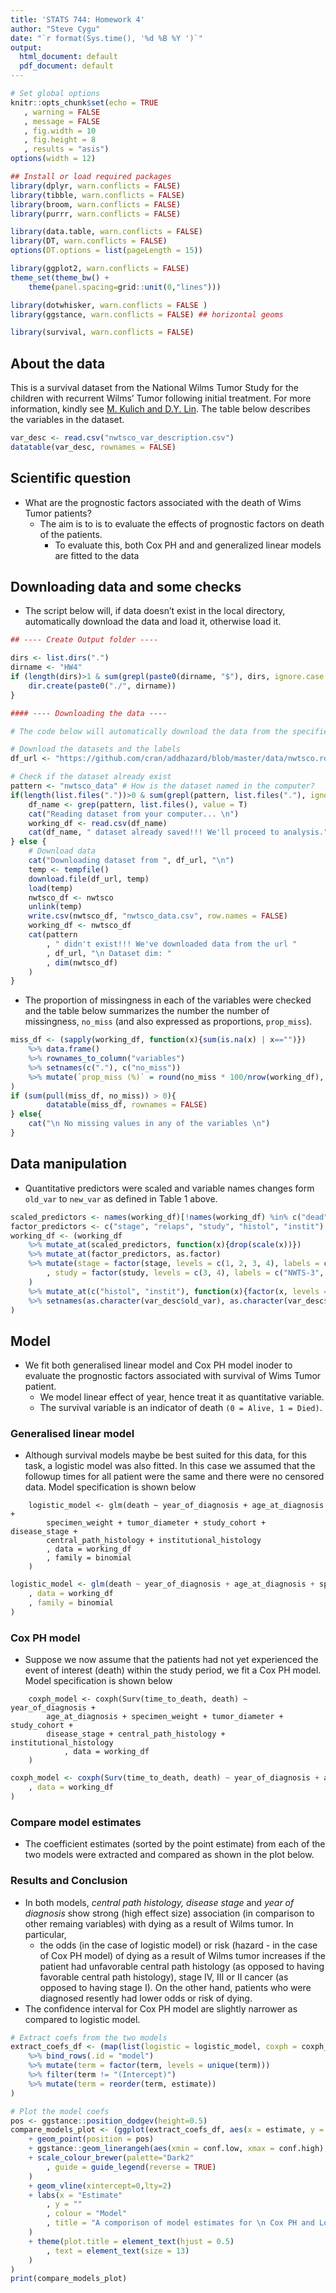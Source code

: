 ```yaml
---
title: 'STATS 744: Homework 4'
author: "Steve Cygu"
date: "`r format(Sys.time(), '%d %B %Y ')`"
output:
  html_document: default
  pdf_document: default
---
```






```R
# Set global options
knitr::opts_chunk$set(echo = TRUE
   , warning = FALSE
   , message = FALSE
   , fig.width = 10
   , fig.height = 8
   , results = "asis")
options(width = 12)

## Install or load required packages
library(dplyr, warn.conflicts = FALSE)
library(tibble, warn.conflicts = FALSE)
library(broom, warn.conflicts = FALSE)
library(purrr, warn.conflicts = FALSE)

library(data.table, warn.conflicts = FALSE)
library(DT, warn.conflicts = FALSE)
options(DT.options = list(pageLength = 15))

library(ggplot2, warn.conflicts = FALSE)
theme_set(theme_bw() + 
	theme(panel.spacing=grid::unit(0,"lines")))

library(dotwhisker, warn.conflicts = FALSE )
library(ggstance, warn.conflicts = FALSE) ## horizontal geoms

library(survival, warn.conflicts = FALSE)
```



## About the data

This is a survival dataset from the National Wilms Tumor Study for the children with recurrent Wilms' Tumor following initial treatment. For more information, kindly see [M. Kulich and D.Y. Lin](https://amstat.tandfonline.com/doi/abs/10.1198/016214504000000584?needAccess=true#aHR0cHM6Ly9hbXN0YXQudGFuZGZvbmxpbmUuY29tL2RvaS9wZGYvMTAuMTE5OC8wMTYyMTQ1MDQwMDAwMDA1ODQ/bmVlZEFjY2Vzcz10cnVlQEBAMA==). The table below describes the variables in the dataset.

```R
var_desc <- read.csv("nwtsco_var_description.csv")
datatable(var_desc, rownames = FALSE)
```

## Scientific question

- What are the prognostic factors associated with the death of Wims Tumor patients?
	- The aim is to is to evaluate the effects of prognostic factors on death of the patients.
		- To evaluate this, both Cox PH and and generalized linear models are fitted to the data


## Downloading data and some checks

- The script below will, if data doesn't exist in the local directory, automatically download the data and load it, otherwise load it.


```R

## ---- Create Output folder ----

dirs <- list.dirs(".")
dirname <- "HW4"
if (length(dirs)>1 & sum(grepl(paste0(dirname, "$"), dirs, ignore.case = TRUE))==0){
	dir.create(paste0("./", dirname))
}

#### ---- Downloading the data ----

# The code below will automatically download the data from the specified url

# Download the datasets and the labels
df_url <- "https://github.com/cran/addhazard/blob/master/data/nwtsco.rdata?raw=true"

# Check if the dataset already exist
pattern <- "nwtsco_data" # How is the dataset named in the computer?
if(length(list.files("."))>0 & sum(grepl(pattern, list.files("."), ignore.case = TRUE))==1){
	df_name <- grep(pattern, list.files(), value = T)
	cat("Reading dataset from your computer... \n")
	working_df <- read.csv(df_name)
	cat(df_name, " dataset already saved!!! We'll proceed to analysis.", "\n")
} else {
	# Download data
	cat("Downloading dataset from ", df_url, "\n")
	temp <- tempfile()
	download.file(df_url, temp)
	load(temp)
	nwtsco_df <- nwtsco
	unlink(temp)
	write.csv(nwtsco_df, "nwtsco_data.csv", row.names = FALSE)
	working_df <- nwtsco_df
	cat(pattern
		, " didn't exist!!! We've downloaded data from the url "
		, df_url, "\n Dataset dim: "
		, dim(nwtsco_df)
	)
}
```

- The proportion of missingness in each of the variables were checked and the table below summarizes the number the number of missingness, `no_miss` (and also expressed as proportions, `prop_miss`).
	
```R
miss_df <- (sapply(working_df, function(x){sum(is.na(x) | x=="")})
	%>% data.frame()
	%>% rownames_to_column("variables")
	%>% setnames(c("."), c("no_miss"))
	%>% mutate(`prop_miss (%)` = round(no_miss * 100/nrow(working_df), 2))
)
if (sum(pull(miss_df, no_miss)) > 0){
		datatable(miss_df, rownames = FALSE)
} else{
	cat("\n No missing values in any of the variables \n")
}
```

## Data manipulation

- Quantitative predictors were scaled and variable names changes form `old_var` to `new_var` as defined in Table 1 above.

```R
scaled_predictors <- names(working_df)[!names(working_df) %in% c("dead", "stage", "relaps", "study", "histol", "instit")]
factor_predictors <- c("stage", "relaps", "study", "histol", "instit")
working_df <- (working_df
	%>% mutate_at(scaled_predictors, function(x){drop(scale(x))})
	%>% mutate_at(factor_predictors, as.factor)
	%>% mutate(stage = factor(stage, levels = c(1, 2, 3, 4), labels = c("I", "II", "III", "IV"))
		, study = factor(study, levels = c(3, 4), labels = c("NWTS-3", "NWTS-4"))
	)
	%>% mutate_at(c("histol", "instit"), function(x){factor(x, levels = c(0,1), labels = c("Favorable", "Unfavorable"))})
	%>% setnames(as.character(var_desc$old_var), as.character(var_desc$new_var))
)
```

## Model

- We fit both generalised linear model and Cox PH model inoder to evaluate the prognostic factors associated with survival of Wims Tumor patient.
	- We model linear effect of year, hence treat it as quantitative variable.
	- The survival variable is an indicator of death `(0 = Alive, 1 = Died)`.

### Generalised linear model

- Although survival models maybe be best suited for this data, for this task, a logistic model was also fitted. In this case we assumed that the followup times for all patient were the same and there were no censored data. Model specification is shown below

```
	logistic_model <- glm(death ~ year_of_diagnosis + age_at_diagnosis + 
		specimen_weight + tumor_diameter + study_cohort + disease_stage +
		central_path_histology + institutional_histology
		, data = working_df
		, family = binomial
	)
```


```R
logistic_model <- glm(death ~ year_of_diagnosis + age_at_diagnosis + specimen_weight + tumor_diameter + study_cohort + disease_stage + central_path_histology + institutional_histology
	, data = working_df
	, family = binomial
)
```

### Cox PH model

- Suppose we now assume that the patients had not yet experienced the event of interest (death) within the study period, we fit a Cox PH model. Model specification is shown below

```
	coxph_model <- coxph(Surv(time_to_death, death) ~ year_of_diagnosis + 
		age_at_diagnosis + specimen_weight + tumor_diameter + study_cohort + 
		disease_stage + central_path_histology + institutional_histology
			, data = working_df
	)
```

```R
coxph_model <- coxph(Surv(time_to_death, death) ~ year_of_diagnosis + age_at_diagnosis + specimen_weight + tumor_diameter + study_cohort + disease_stage + central_path_histology + institutional_histology
	, data = working_df
)
```


### Compare model estimates

- The coefficient estimates (sorted by the point estimate) from each of the two models were extracted and compared as shown in the plot below.

### Results and Conclusion

- In both models, _central path histology,  disease stage_ and _year of diagnosis_ show strong (high effect size) association (in comparison to other remaing variables) with dying as a result of Wilms tumor. In particular,
	- the odds (in the case of logistic model) or risk (hazard - in the case of Cox PH model) of dying as a result of Wilms tumor increases if the patient had unfavorable central path histology (as opposed to having favorable central path histology), stage IV, III or II cancer (as opposed to having stage I). On the other hand, patients who were diagnosed resently had lower odds or risk of dying.
- The confidence interval for Cox PH model are slightly narrower as compared to logistic model.

```R
# Extract coefs from the two models
extract_coefs_df <- (map(list(logistic = logistic_model, coxph = coxph_model), tidy, conf.int = TRUE)
	%>% bind_rows(.id = "model")
	%>% mutate(term = factor(term, levels = unique(term)))
	%>% filter(term != "(Intercept)")
	%>% mutate(term = reorder(term, estimate))
)

# Plot the model coefs
pos <- ggstance::position_dodgev(height=0.5)
compare_models_plot <- (ggplot(extract_coefs_df, aes(x = estimate, y = term, colour = model))
	+ geom_point(position = pos)
	+ ggstance::geom_linerangeh(aes(xmin = conf.low, xmax = conf.high), position = pos)
	+ scale_colour_brewer(palette="Dark2"
		, guide = guide_legend(reverse = TRUE)
	) 
	+ geom_vline(xintercept=0,lty=2)
	+ labs(x = "Estimate"
		, y = ""
		, colour = "Model"
		, title = "A comporison of model estimates for \n Cox PH and Logistic Model"
	)
	+ theme(plot.title = element_text(hjust = 0.5)
		, text = element_text(size = 13)
	)
)
print(compare_models_plot)
```


